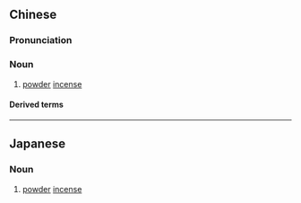 ==Chinese==
{{zh-forms}}

===Pronunciation===
{{zh-pron
|m=mǒxiāng
|c=mut3 hoeng1,mut6 hoeng1
|cat=n
}}

===Noun===
{{zh-noun}}

# {{lb|zh|rare}} [[powder]] [[incense]]

====Derived terms====
{{zh-der|抹香鯨}}

----

==Japanese==
{{wikipedia|lang=ja}}
{{ja-kanjitab|まつ|こう|k1=まっ|yomi=o}}

===Noun===
{{ja-noun|まっこう}}

# [[powder]] [[incense]]